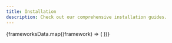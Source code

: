 ```yaml
---
title: Installation
description: Check out our comprehensive installation guides.
---
```



<CardGrid>
	{frameworksData.map((framework) => (
		<LinkCard
			title={capitalizeUtil(framework)}
			href={`/frameworks/${framework}/getting-started/`}
		/>
	))}
</CardGrid>
